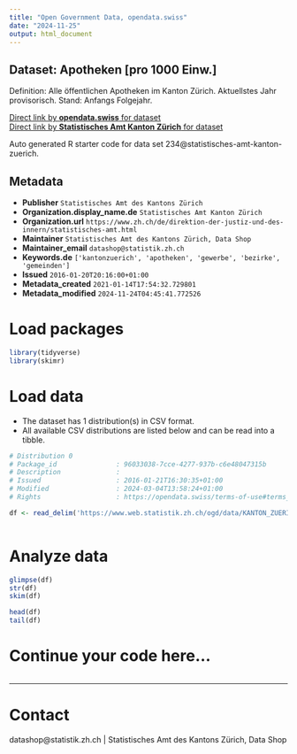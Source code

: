 ```yaml
---
title: "Open Government Data, opendata.swiss"
date: "2024-11-25"
output: html_document
---
```


## Dataset: Apotheken [pro 1000 Einw.]

Definition: Alle öffentlichen Apotheken im Kanton Zürich. Aktuellstes Jahr provisorisch. Stand: Anfangs Folgejahr.

[Direct link by **opendata.swiss** for dataset](https://opendata.swiss/de/dataset/apotheken-pro-1000-einw)<br>
[Direct link by **Statistisches Amt Kanton Zürich** for dataset](https://www.zh.ch/de/politik-staat/gemeinden/gemeindeportraet.html)

Auto generated R starter code for data set 234@statistisches-amt-kanton-zuerich.

## Metadata

- **Publisher** `Statistisches Amt des Kantons Zürich`
- **Organization.display_name.de** `Statistisches Amt Kanton Zürich`
- **Organization.url** `https://www.zh.ch/de/direktion-der-justiz-und-des-innern/statistisches-amt.html`
- **Maintainer** `Statistisches Amt des Kantons Zürich, Data Shop`
- **Maintainer_email** `datashop@statistik.zh.ch`
- **Keywords.de** `['kantonzuerich', 'apotheken', 'gewerbe', 'bezirke', 'gemeinden']`
- **Issued** `2016-01-20T20:16:00+01:00`
- **Metadata_created** `2021-01-14T17:54:32.729801`
- **Metadata_modified** `2024-11-24T04:45:41.772526`


# Load packages

```r

library(tidyverse)
library(skimr)

```

# Load data

-   The dataset has 1 distribution(s) in CSV format.
-   All available CSV distributions are listed below and can be read into a tibble.

```r

# Distribution 0
# Package_id               : 96033038-7cce-4277-937b-c6e48047315b
# Description              : 
# Issued                   : 2016-01-21T16:30:35+01:00
# Modified                 : 2024-03-04T13:58:24+01:00
# Rights                   : https://opendata.swiss/terms-of-use#terms_by

df <- read_delim('https://www.web.statistik.zh.ch/ogd/data/KANTON_ZUERICH_547.csv')



```

# Analyze data

```r

glimpse(df)
str(df)
skim(df)

head(df)
tail(df)

```

# Continue your code here...

```r

```

------------------------------------------------------------------------

# Contact

datashop@statistik.zh.ch | Statistisches Amt des Kantons Zürich, Data Shop
